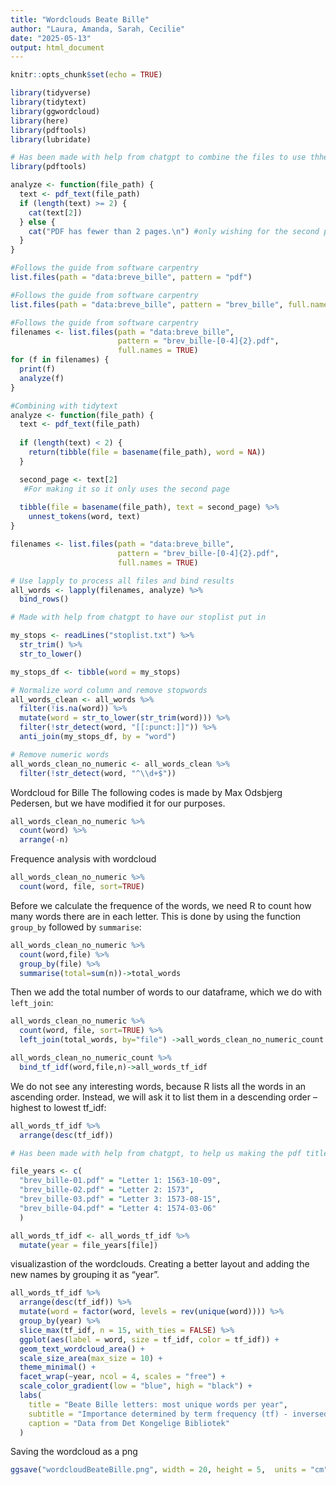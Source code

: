 ```yaml
---
title: "Wordclouds Beate Bille"
author: "Laura, Amanda, Sarah, Cecilie"
date: "2025-05-13"
output: html_document
---
```


```r
knitr::opts_chunk$set(echo = TRUE)
```
```r
library(tidyverse)
library(tidytext)
library(ggwordcloud)
library(here)
library(pdftools)
library(lubridate)
```


```r

# Has been made with help from chatgpt to combine the files to use thhe function "analyze()"
library(pdftools)

analyze <- function(file_path) {
  text <- pdf_text(file_path)
  if (length(text) >= 2) {
    cat(text[2])
  } else {
    cat("PDF has fewer than 2 pages.\n") #only wishing for the second page on each document
  }
}
```


```r
#Follows the guide from software carpentry 
list.files(path = "data:breve_bille", pattern = "pdf")
```
```r
#Follows the guide from software carpentry 
list.files(path = "data:breve_bille", pattern = "brev_bille", full.names = TRUE)
```
```r
#Follows the guide from software carpentry 
filenames <- list.files(path = "data:breve_bille",  
                        pattern = "brev_bille-[0-4]{2}.pdf",
                        full.names = TRUE)
for (f in filenames) {
  print(f)
  analyze(f)
}
```

```r
#Combining with tidytext
analyze <- function(file_path) {
  text <- pdf_text(file_path)
  
  if (length(text) < 2) {
    return(tibble(file = basename(file_path), word = NA))
  }

  second_page <- text[2]
   #For making it so it only uses the second page
  
  tibble(file = basename(file_path), text = second_page) %>%
    unnest_tokens(word, text)
}
```


```r
filenames <- list.files(path = "data:breve_bille",  
                        pattern = "brev_bille-[0-4]{2}.pdf",
                        full.names = TRUE)

# Use lapply to process all files and bind results
all_words <- lapply(filenames, analyze) %>%
  bind_rows()
```

```r
# Made with help from chatgpt to have our stoplist put in 

my_stops <- readLines("stoplist.txt") %>%
  str_trim() %>%
  str_to_lower()

my_stops_df <- tibble(word = my_stops)

# Normalize word column and remove stopwords
all_words_clean <- all_words %>%
  filter(!is.na(word)) %>%
  mutate(word = str_to_lower(str_trim(word))) %>%
  filter(!str_detect(word, "[[:punct:]]")) %>%
  anti_join(my_stops_df, by = "word")

# Remove numeric words
all_words_clean_no_numeric <- all_words_clean %>% 
  filter(!str_detect(word, "^\\d+$"))
```


Wordcloud for Bille
The following codes is made by Max Odsbjerg Pedersen, but we have modified it for our purposes. 
```r

all_words_clean_no_numeric %>% 
  count(word) %>% 
  arrange(-n)

```

Frequence analysis with wordcloud
```r

all_words_clean_no_numeric %>% 
  count(word, file, sort=TRUE)

```

Before we calculate the frequence of the words, we need R to count how many words there are in each letter. This is done by using the function `group_by` followed by `summarise`:
```r

all_words_clean_no_numeric %>% 
  count(word,file) %>% 
  group_by(file) %>% 
  summarise(total=sum(n))->total_words

```

Then we add the total number of words to our dataframe, which we do with `left_join`:
```r

all_words_clean_no_numeric %>% 
  count(word, file, sort=TRUE) %>% 
  left_join(total_words, by="file") ->all_words_clean_no_numeric_count

```


```r

all_words_clean_no_numeric_count %>% 
  bind_tf_idf(word,file,n)->all_words_tf_idf

```

We do not see any interesting words, because R lists all the words in an ascending order. Instead, we will ask it to list them in a descending order – highest to lowest tf_idf:
```r
all_words_tf_idf %>% 
  arrange(desc(tf_idf))

```

```r
# Has been made with help from chatgpt, to help us making the pdf title into titles of dates

file_years <- c(
  "brev_bille-01.pdf" = "Letter 1: 1563-10-09",
  "brev_bille-02.pdf" = "Letter 2: 1573",
  "brev_bille-03.pdf" = "Letter 3: 1573-08-15",
  "brev_bille-04.pdf" = "Letter 4: 1574-03-06"
  )

all_words_tf_idf <- all_words_tf_idf %>%
  mutate(year = file_years[file])
```

visualizastion of the wordclouds. Creating a better layout and adding the new names by grouping it as "year". 
```r
all_words_tf_idf %>%
  arrange(desc(tf_idf)) %>%
  mutate(word = factor(word, levels = rev(unique(word)))) %>%
  group_by(year) %>%
  slice_max(tf_idf, n = 15, with_ties = FALSE) %>%
  ggplot(aes(label = word, size = tf_idf, color = tf_idf)) +
  geom_text_wordcloud_area() +
  scale_size_area(max_size = 10) +
  theme_minimal() +
  facet_wrap(~year, ncol = 4, scales = "free") +
  scale_color_gradient(low = "blue", high = "black") +
  labs(
    title = "Beate Bille letters: most unique words per year",
    subtitle = "Importance determined by term frequency (tf) - inversed document frequency (idf)",
    caption = "Data from Det Kongelige Bibliotek"
  )
```


Saving the wordcloud as a png
```r
ggsave("wordcloudBeateBille.png", width = 20, height = 5,  units = "cm", bg = "white")
```









